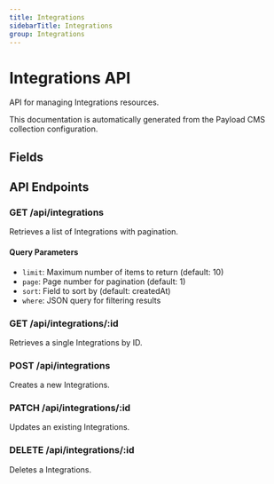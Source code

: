 ```yaml
---
title: Integrations
sidebarTitle: Integrations
group: Integrations
---
```



# Integrations API

API for managing Integrations resources.

<Callout type="info">
  This documentation is automatically generated from the Payload CMS collection configuration.
</Callout>


## Fields

<TSDoc code="interface Integrations {
  id?: string;
  name?: string;
}" />




## API Endpoints

### GET /api/integrations
Retrieves a list of Integrations with pagination.

#### Query Parameters
- `limit`: Maximum number of items to return (default: 10)
- `page`: Page number for pagination (default: 1)
- `sort`: Field to sort by (default: createdAt)
- `where`: JSON query for filtering results

### GET /api/integrations/:id
Retrieves a single Integrations by ID.

### POST /api/integrations
Creates a new Integrations.

### PATCH /api/integrations/:id
Updates an existing Integrations.

### DELETE /api/integrations/:id
Deletes a Integrations.

